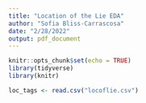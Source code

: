 ```yaml
---
title: "Location of the Lie EDA"
author: "Sofia Bliss-Carrascosa"
date: "2/28/2022"
output: pdf_document
---
```


```r
knitr::opts_chunk$set(echo = TRUE)
library(tidyverse)
library(knitr)
```

```r
loc_tags <- read.csv("locoflie.csv")
```



